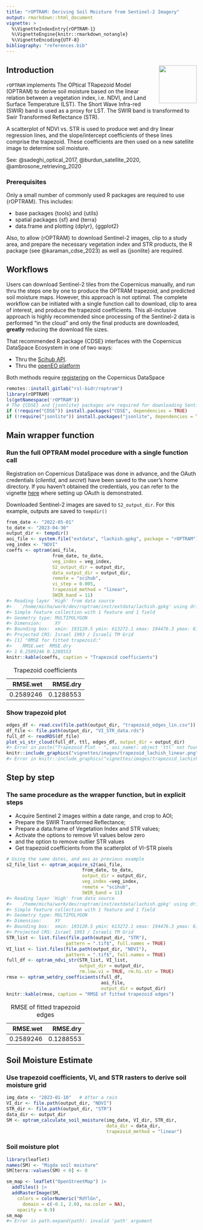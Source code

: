 ```yaml
---
title: "rOPTRAM: Deriving Soil Moisture from Sentinel-2 Imagery"
output: rmarkdown::html_document
vignette: >
  %\VignetteIndexEntry{rOPTRAM-1}
  %\VignetteEngine{knitr::rmarkdown_notangle}
  %\VignetteEncoding{UTF-8}
bibliography: "references.bib"
---
```


## Introduction <img src="images/rOPTRAM_logo.jpg" align="right" width="100" height="100"/>

`rOPTRAM` implements The OPtical TRapezoid Model (OPTRAM) to derive soil moisture based on the linear relation between a vegetation index, i.e. NDVI, and Land Surface Temperature (LST). The Short Wave Infra-red (SWIR) band is used as a proxy for LST. The SWIR band is transformed to Swir Transformed Reflectance (STR).

A scatterplot of NDVI vs. STR is used to produce wet and dry linear regression lines, and the slope/intercept coefficients of these lines comprise the trapezoid. These coefficients are then used on a new satellite image to determine soil moisture.

See: @sadeghi_optical_2017, @burdun_satellite_2020, @ambrosone_retrieving_2020

### Prerequisites

Only a small number of commonly used R packages are required to use {rOPTRAM}. This includes:

-   base packages {tools} and {utils}
-   spatial packages {sf} and {terra}
-   data.frame and plotting {dplyr}, {ggplot2}

Also, to allow {rOPTRAM} to download Sentinel-2 images, clip to a study area, and prepare the necessary vegetation index and STR products, the R package \CRANpkg{CDSE} (see @karaman_cdse_2023) as well as {jsonlite} are required.

## Workflows

Users can download Sentinel-2 tiles from the Copernicus manually, and run thru the steps one by one to produce the OPTRAM trapezoid, and predicted soil moisture maps. However, this approach is not optimal. The complete workflow can be initiated with a single function call to download, clip to area of interest, and produce the trapezoid coefficients. This all-inclusive approach is highly recommended since processing of the Sentinel-2 data is performed "in the cloud" and only the final products are downloaded, **greatly** reducing the download file sizes.

That recommended R package {CDSE} interfaces with the Copernicus DataSpace Ecosystem in one of two ways:

-   Thru the [Scihub API](https://shapps.dataspace.copernicus.eu/dashboard/#/).
-   Thru the [openEO platform](https://openeo.dataspace.copernicus.eu/)

Both methods require [registering](https://dataspace.copernicus.eu/) on the Copernicus DataSpace

``` r
remotes::install_gitlab("rsl-bidr/roptram")
library(rOPTRAM)
ls(getNamespace('rOPTRAM'))
# The {CDSE} and {jsonlite} packages are required for downloading Sentinel imagery from Copernicus DataSpace.
if (!require("CDSE")) install.packages("CDSE", dependencies = TRUE)
if (!require("jsonlite")) install.packages("jsonlite", dependencies = TRUE)
```

## Main wrapper function

### Run the full OPTRAM model procedure with a single function call

Registration on Copernicus DataSpace was done in advance, and the OAuth credentials (*clientid*, and *secret*) have been saved to the user's home directory. If you haven't obtained the credentials, you can refer to the vignette [here](https://gitlab.com/rsl-bidr/roptram/-/blob/main/vignettes/rOPTRAM_acquiring.Rmd) where setting up OAuth is demonstrated.

Downloaded Sentinel-2 images are saved to `S2_output_dir`. For this example, outputs are saved to `tempdir()`

``` r
from_date <- "2022-05-01"
to_date <- "2023-04-30"
output_dir <- tempdir()
aoi_file <- system.file("extdata", "lachish.gpkg", package = "rOPTRAM")
veg_index <- "NDVI"
coeffs <- optram(aoi_file,
                 from_date, to_date,
                 veg_index = veg_index,
                 S2_output_dir = output_dir,
                 data_output_dir = output_dir,
                 remote = "scihub",
                 vi_step = 0.005,
                 trapezoid_method = "linear",
                 SWIR_band = 11)
#> Reading layer `High' from data source 
#>   `/home/micha/work/dev/roptram/inst/extdata/lachish.gpkg' using driver `GPKG'
#> Simple feature collection with 1 feature and 1 field
#> Geometry type: MULTIPOLYGON
#> Dimension:     XY
#> Bounding box:  xmin: 193120.5 ymin: 613272.1 xmax: 194476.3 ymax: 614546.5
#> Projected CRS: Israel 1993 / Israeli TM Grid
#> [1] "RMSE for fitted trapezoid:"
#>    RMSE.wet  RMSE.dry
#> 1 0.2589246 0.1288553
knitr::kable(coeffs, caption = "Trapezoid coefficients")
```

|  RMSE.wet |  RMSE.dry |
|----------:|----------:|
| 0.2589246 | 0.1288553 |

: Trapezoid coefficients

### Show trapezoid plot

``` r
edges_df <- read.csv(file.path(output_dir, "trapezoid_edges_lin.csv"))
df_file <- file.path(output_dir, "VI_STR_data.rds")
full_df <- readRDS(df_file)
plot_vi_str_cloud(full_df, ttl, edges_df, output_dir = output_dir)
#> Error in paste("Trapezoid Plot - ", aoi_name): object 'ttl' not found
knitr::include_graphics("vignettes/images/trapezoid_lachish_linear.png")
#> Error in knitr::include_graphics("vignettes/images/trapezoid_lachish_linear.png"): Cannot find the file(s): "vignettes/images/trapezoid_lachish_linear.png"
```

## Step by step

### The same procedure as the wrapper function, but in explicit steps

-   Acquire Sentinel 2 images within a date range, and crop to AOI;
-   Prepare the SWIR Transformed Reflectance;
-   Prepare a data.frame of Vegetation Index and STR values;
-   Activate the options to remove VI values below zero
-   and the option to remove outlier STR values
-   Get trapezoid coefficients from the scatterplot of VI-STR pixels

``` r
# Using the same dates, and aoi as previous example
s2_file_list <- optram_acquire_s2(aoi_file,
                            from_date, to_date,
                            output_dir = output_dir,
                            veg_index =veg_index,
                            remote = "scihub",
                            SWIR_band = 11)
#> Reading layer `High' from data source 
#>   `/home/micha/work/dev/roptram/inst/extdata/lachish.gpkg' using driver `GPKG'
#> Simple feature collection with 1 feature and 1 field
#> Geometry type: MULTIPOLYGON
#> Dimension:     XY
#> Bounding box:  xmin: 193120.5 ymin: 613272.1 xmax: 194476.3 ymax: 614546.5
#> Projected CRS: Israel 1993 / Israeli TM Grid
STR_list <- list.files(file.path(output_dir, "STR"),
                      pattern = ".tif$", full.names = TRUE)
VI_list <- list.files(file.path(output_dir, "NDVI"),
                      pattern = ".tif$", full.names = TRUE)
full_df <- optram_ndvi_str(STR_list, VI_list,
                           output_dir = output_dir,
                           rm.low.vi = TRUE, rm.hi.str = TRUE)
rmse <- optram_wetdry_coefficients(full_df,
                                   aoi_file,
                                   output_dir = output_dir)
knitr::kable(rmse, caption = "RMSE of fitted trapezoid edges")
```

|  RMSE.wet |  RMSE.dry |
|----------:|----------:|
| 0.2589246 | 0.1288553 |

: RMSE of fitted trapezoid edges

## Soil Moisture Estimate

### Use trapezoid coefficients, VI, and STR rasters to derive soil moisture grid

``` r
img_date <- "2023-01-10"   # After a rain
VI_dir <- file.path(output_dir, "NDVI")
STR_dir <- file.path(output_dir, "STR")
data_dir <- output_dir
SM <- optram_calculate_soil_moisture(img_date, VI_dir, STR_dir,
                                     data_dir = data_dir,
                                     trapezoid_method = "linear")
```

### Soil moisture plot

``` r
library(leaflet)
names(SM) <- "Migda soil moisture"
SM[terra::values(SM) < 0] <- 0

sm_map <- leaflet("OpenStreetMap") |>
  addTiles() |>
  addRasterImage(SM,
    colors = colorNumeric("RdYlGn",
      domain = c(-0.1, 2.0), na.color = NA),
    opacity = 0.9)
sm_map
#> Error in path.expand(path): invalid 'path' argument
```
